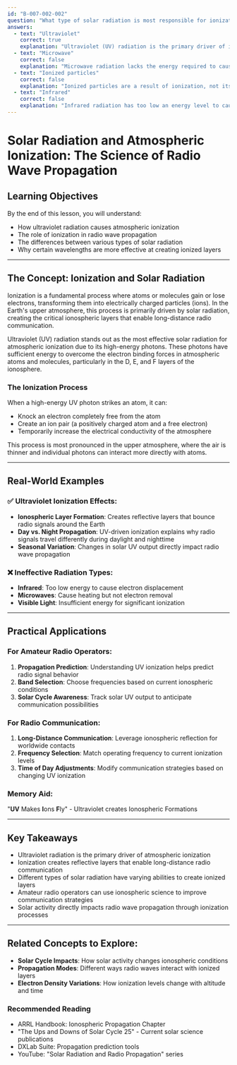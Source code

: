 ```yaml
---
id: "B-007-002-002"
question: "What type of solar radiation is most responsible for ionization in the outer atmosphere?"
answers:
  - text: "Ultraviolet"
    correct: true
    explanation: "Ultraviolet (UV) radiation is the primary driver of ionization in the Earth's upper atmosphere. These high-energy photons have sufficient energy to knock electrons from atoms and molecules, creating ion pairs in the ionospheric layers. This process is critical for radio wave propagation, as the ionized layers reflect and refract radio signals, enabling long-distance communication beyond the horizon."
  - text: "Microwave"
    correct: false
    explanation: "Microwave radiation lacks the energy required to cause significant ionization in the atmosphere. While microwaves can cause molecular heating, they do not have enough photon energy to remove electrons from atoms, which is the fundamental process of ionization. Microwaves are more associated with absorption and thermal effects rather than creating charged particle layers."
  - text: "Ionized particles"
    correct: false
    explanation: "Ionized particles are a result of ionization, not its cause. Solar radiation (specifically ultraviolet) is responsible for creating these ionized particles by removing electrons from atoms. Particles themselves cannot initiate the initial ionization process in the atmosphere."
  - text: "Infrared"
    correct: false
    explanation: "Infrared radiation has too low an energy level to cause significant ionization. While infrared can cause molecular vibration and heat, it lacks the photon energy required to remove electrons from atoms. Infrared is more associated with thermal effects than with creating charged particle layers in the atmosphere."
---
```


# Solar Radiation and Atmospheric Ionization: The Science of Radio Wave Propagation

## Learning Objectives
By the end of this lesson, you will understand:
- How ultraviolet radiation causes atmospheric ionization
- The role of ionization in radio wave propagation
- The differences between various types of solar radiation
- Why certain wavelengths are more effective at creating ionized layers

---

## The Concept: Ionization and Solar Radiation

Ionization is a fundamental process where atoms or molecules gain or lose electrons, transforming them into electrically charged particles (ions). In the Earth's upper atmosphere, this process is primarily driven by solar radiation, creating the critical ionospheric layers that enable long-distance radio communication.

Ultraviolet (UV) radiation stands out as the most effective solar radiation for atmospheric ionization due to its high-energy photons. These photons have sufficient energy to overcome the electron binding forces in atmospheric atoms and molecules, particularly in the D, E, and F layers of the ionosphere.

### The Ionization Process

When a high-energy UV photon strikes an atom, it can:
- Knock an electron completely free from the atom
- Create an ion pair (a positively charged atom and a free electron)
- Temporarily increase the electrical conductivity of the atmosphere

This process is most pronounced in the upper atmosphere, where the air is thinner and individual photons can interact more directly with atoms.

---

## Real-World Examples

### ✅ Ultraviolet Ionization Effects:
- **Ionospheric Layer Formation**: Creates reflective layers that bounce radio signals around the Earth
- **Day vs. Night Propagation**: UV-driven ionization explains why radio signals travel differently during daylight and nighttime
- **Seasonal Variation**: Changes in solar UV output directly impact radio wave propagation

### ❌ Ineffective Radiation Types:
- **Infrared**: Too low energy to cause electron displacement
- **Microwaves**: Cause heating but not electron removal
- **Visible Light**: Insufficient energy for significant ionization

---

## Practical Applications

### For Amateur Radio Operators:
1. **Propagation Prediction**: Understanding UV ionization helps predict radio signal behavior
2. **Band Selection**: Choose frequencies based on current ionospheric conditions
3. **Solar Cycle Awareness**: Track solar UV output to anticipate communication possibilities

### For Radio Communication:
1. **Long-Distance Communication**: Leverage ionospheric reflection for worldwide contacts
2. **Frequency Selection**: Match operating frequency to current ionization levels
3. **Time of Day Adjustments**: Modify communication strategies based on changing UV ionization

### Memory Aid:
"**UV** Makes **I**ons **F**ly" - Ultraviolet creates Ionospheric Formations

---

## Key Takeaways

- Ultraviolet radiation is the primary driver of atmospheric ionization
- Ionization creates reflective layers that enable long-distance radio communication
- Different types of solar radiation have varying abilities to create ionized layers
- Amateur radio operators can use ionospheric science to improve communication strategies
- Solar activity directly impacts radio wave propagation through ionization processes

---

## Related Concepts to Explore:
- **Solar Cycle Impacts**: How solar activity changes ionospheric conditions
- **Propagation Modes**: Different ways radio waves interact with ionized layers
- **Electron Density Variations**: How ionization levels change with altitude and time

### Recommended Reading
- ARRL Handbook: Ionospheric Propagation Chapter
- "The Ups and Downs of Solar Cycle 25" - Current solar science publications
- DXLab Suite: Propagation prediction tools
- YouTube: "Solar Radiation and Radio Propagation" series